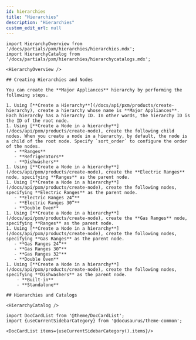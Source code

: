 ```yaml
---
id: hierarchies
title: "Hierarchies"
description: "Hierarchies"
custom_edit_url: null
---
```




```mdx-code-block
import HierarchyOverview from '/docs/partials/pxm/hierarchies/hierarchies.mdx';
import HierarchyCatalog from '/docs/partials/pxm/hierarchies/hierarchycatalogs.mdx';

<HierarchyOverview />

## Creating Hierarchies and Nodes

You can create the **Major Appliances** hierarchy by performing the following steps.

1. Using [**Create a Hierarchy**](/docs/api/pxm/products/create-hierarchy), create a hierarchy whose name is **Major Appliances**. Each hierarchy has a hierarchy ID. In other words, the hierarchy ID is the ID of the root node.
1. Using [**Create a Node in a hierarchy**](/docs/api/pxm/products/create-node), create the following child nodes. When you create a node in a hierarchy, by default, the node is a child of the root node. Specify `sort_order` to configure the order of the nodes.
   - **Ranges**
   - **Refrigerators**
   - **Dishwashers**
1. Using [**Create a Node in a hierarchy**](/docs/api/pxm/products/create-node), create the **Electric Ranges** node, specifying **Ranges** as the parent node.
1. Using [**Create a Node in a hierarchy**](/docs/api/pxm/products/create-node), create the following nodes, specifying **Electric Ranges** as the parent node.
   - **Electric Ranges 24ˮ**
   - **Electric Ranges 30ˮ**
   - **Double Oven**
1. Using [**Create a Node in a hierarchy**](/docs/api/pxm/products/create-node), create the **Gas Ranges** node, specifying **Ranges** as the parent node.
1. Using [**Create a Node in a hierarchy**](/docs/api/pxm/products/create-node), create the following nodes, specifying **Gas Ranges** as the parent node.
   - **Gas Ranges 24ˮ**
   - **Gas Ranges 30ˮ**
   - **Gas Ranges 32"**
   - **Double Oven**
1. Using [**Create a Node in a hierarchy**](/docs/api/pxm/products/create-node), create the following nodes, specifying **Dishwashers** as the parent node.
    - **Built-in**
    - **Standalone**

## Hierarchies and Catalogs

<HierarchyCatalog />

```




```mdx-code-block
import DocCardList from '@theme/DocCardList';
import {useCurrentSidebarCategory} from '@docusaurus/theme-common';

<DocCardList items={useCurrentSidebarCategory().items}/>
```
      